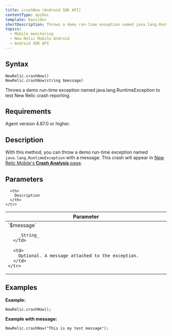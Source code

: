 ```yaml
---
title: crashNow (Android SDK API)
contentType: apiDoc
template: basicDoc
shortDescription: Throws a demo run-time exception named java.lang.RuntimeException to test New Relic crash reporting.
topics:
  - Mobile monitoring
  - New Relic Mobile Android
  - Android SDK API
---
```


## Syntax

```
NewRelic.crashNow()
NewRelic.crashNow(string $message)
```

Throws a demo run-time exception named java.lang.RuntimeException to test New Relic crash reporting.

## Requirements

Agent version 4.87.0 or higher.

## Description

With this method, you can throw a demo run-time exception named `java.lang.RuntimeException` with a message. This crash will appear in [New Relic Mobile's **Crash Analysis** page](/docs/mobile-monitoring/mobile-monitoring-ui/crashes/crash-analysis-group-filter-your-crashes).

## Parameters

<Table>
  <thead>
    <tr>
      <th width="25%">
        Parameter
      </th>

      <th>
        Description
      </th>
    </tr>
  </thead>

  <tbody>
    <tr>
      <td>
        `$message`

        _String_
      </td>

      <td>
        Optional. A message attached to the exception.
      </td>
    </tr>
  </tbody>
</Table>

## Examples

**Example:**

```
NewRelic.crashNow();
```

**Example with message:**

```
NewRelic.crashNow("This is my test message");
```
